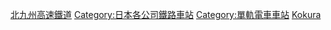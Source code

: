 [[Category:北九州高速鐵道|]]
[[Category:日本各公司鐵路車站|Category:日本各公司鐵路車站]]
[[Category:單軌電車車站|Category:單軌電車車站]]
[[Category:日本各路線鐵路車站|Kokura]]
{{DEFAULTSORT:Kitakyushu Kosoku}}